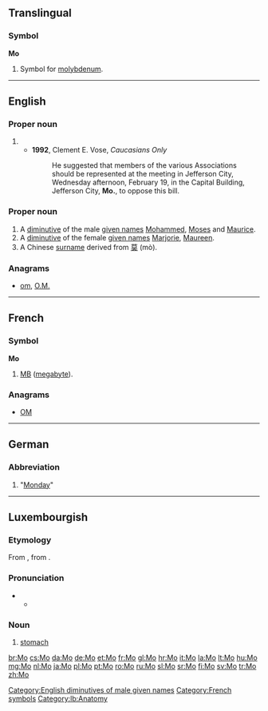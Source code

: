 {{also|Appendix:Variations of "mo"}}
==Translingual==

===Symbol===
'''Mo'''

# {{context|element symbol|lang=mul}} Symbol for [[molybdenum]].

----

==English==

===Proper noun===
{{en-proper noun|head=Mo.}}

# {{abbreviation of|Missouri}}
#* '''1992''', Clement E. Vose, ''Caucasians Only''
#*: He suggested that members of the various Associations should be represented at the meeting in Jefferson City, Wednesday afternoon, February 19, in the Capital Building, Jefferson City, '''Mo.''', to oppose this bill.

===Proper noun===
{{en-proper noun}}

# A [[diminutive]] of the male [[given name]]s [[Mohammed]], [[Moses]] and [[Maurice]].
# A [[diminutive]] of the female [[given name]]s [[Marjorie]], [[Maureen]].
# A Chinese [[surname]] derived from [[莫]] (mò).

===Anagrams===
* [[om#English|om]], [[O.M.#English|O.M.]]

[[Category:English diminutives of male given names]]

----

==French==

===Symbol===
'''Mo'''

# {{abbreviation of|mégaoctet|lang=fr}} [[MB]] ([[megabyte]]).

===Anagrams===
* [[OM#French|OM]]

[[Category:French symbols]]

----

==German==

===Abbreviation===
{{head|de|abbreviation}}

# {{abbreviation of|Montag|lang=de}} "[[Monday]]"

----

==Luxembourgish==

===Etymology===
From {{etyl|goh|lb}} {{term|mago|lang=goh}}, from {{etyl|gem-pro|lb}} {{m|gem-pro|*magô}}.

===Pronunciation===
* {{IPA|/moː/|lang=lb}}
** {{rhymes|oː|lang=lb}}

===Noun===
{{lb-noun|m|Mee}}

# [[stomach]]

[[Category:lb:Anatomy]]

[[br:Mo]]
[[cs:Mo]]
[[da:Mo]]
[[de:Mo]]
[[et:Mo]]
[[fr:Mo]]
[[gl:Mo]]
[[hr:Mo]]
[[it:Mo]]
[[la:Mo]]
[[lt:Mo]]
[[hu:Mo]]
[[mg:Mo]]
[[nl:Mo]]
[[ja:Mo]]
[[pl:Mo]]
[[pt:Mo]]
[[ro:Mo]]
[[ru:Mo]]
[[sl:Mo]]
[[sr:Mo]]
[[fi:Mo]]
[[sv:Mo]]
[[tr:Mo]]
[[zh:Mo]]